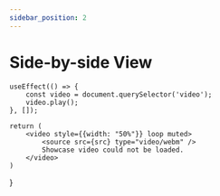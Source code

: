 ```yaml
---
sidebar_position: 2
---
```

# Side-by-side View



    useEffect(() => {
        const video = document.querySelector('video');
        video.play();
    }, []);
    
    return (
        <video style={{width: "50%"}} loop muted>
            <source src={src} type="video/webm" />
            Showcase video could not be loaded.
        </video>
    )
} 

<AutoPlayVid src="/vid/side-by-side.webm" />

